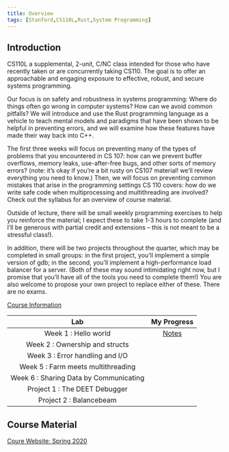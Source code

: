 ```yaml
---
title: Overview
tags: [Stanford,CS110L,Rust,System Programming]
---
```


## Introduction

CS110L a supplemental, 2-unit, C/NC class intended for those who have recently taken or are concurrently taking CS110. The goal is to offer an approachable and engaging exposure to effective, robust, and secure systems programming.

Our focus is on safety and robustness in systems programming: Where do things often go wrong in computer systems? How can we avoid common pitfalls? We will introduce and use the Rust programming language as a vehicle to teach mental models and paradigms that have been shown to be helpful in preventing errors, and we will examine how these features have made their way back into C++. 

The first three weeks will focus on preventing many of the types of problems that you encountered in CS 107: how can we prevent buffer overflows, memory leaks, use-after-free bugs, and other sorts of memory errors? (note: it’s okay if you’re a bit rusty on CS107 material! we’ll review everything you need to know.) Then, we will focus on preventing common mistakes that arise in the programming settings CS 110 covers: how do we write safe code when multiprocessing and multithreading are involved? Check out the syllabus for an overview of course material.

Outside of lecture, there will be small weekly programming exercises to help you reinforce the material; I expect these to take 1-3 hours to complete (and I’ll be generous with partial credit and extensions – this is not meant to be a stressful class!).

In addition, there will be two projects throughout the quarter, which may be completed in small groups: in the first project, you’ll implement a simple version of gdb; in the second, you’ll implement a high-performance load balancer for a server. (Both of these may sound intimidating right now, but I promise that you’ll have all of the tools you need to complete them!) You are also welcome to propose your own project to replace either of these. There are no exams.

[Course Information](https://web.stanford.edu/class/cs110l/handouts/course-information/)

| Lab | My Progress | 
|:---:|:---: | 
| Week 1 : Hello world| [Notes](../STANFORD-CS144/lab0) | 
| Week 2 : Ownership and structs| | 
| Week 3 : Error handling and I/O| | 
| Week 5 : Farm meets multithreading| | 
| Week 6 : Sharing Data by Communicating| | 
| Project 1 : The DEET Debugger| | 
| Project 2 : Balancebeam| | 

## Course Material

[Coure Website: Spring 2020](https://reberhardt.com/cs110l/spring-2020/)